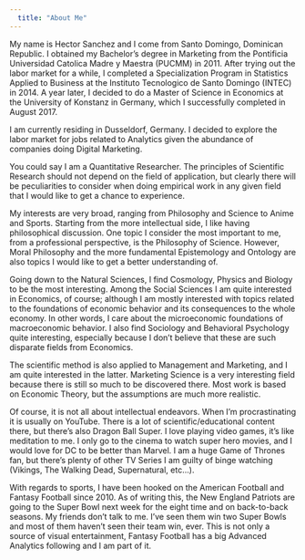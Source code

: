 ```yaml
---
  title: "About Me"
---
```


My name is Hector Sanchez and I come from Santo Domingo, Dominican Republic. I obtained my Bachelor's degree in Marketing from the Pontificia Universidad Catolica Madre y Maestra (PUCMM) in 2011. After trying out the labor market for a while, I completed a Specialization Program in Statistics Applied to Business at the Instituto Tecnologico de Santo Domingo (INTEC) in 2014. A year later, I decided to do a Master of Science in Economics at the University of Konstanz in Germany, which I successfully completed in August 2017. 

I am currently residing in Dusseldorf, Germany. I decided to explore the labor market for  jobs related to Analytics given the abundance of companies doing Digital Marketing. 

You could say I am a Quantitative Researcher. The principles of Scientific Research should not depend on the field of application, but clearly there will be peculiarities to consider when doing empirical work in any given field that I would like to get a chance to experience. 

My interests are very broad, ranging from Philosophy and Science to Anime and Sports. Starting from the more intellectual side, I like having philosophical discussion. One topic I consider the most important to me, from a professional perspective, is the Philosophy of Science. However, Moral Philosophy and the more fundamental Epistemology and Ontology are also topics I would like to get a better understanding of. 

Going down to the Natural Sciences, I find Cosmology, Physics and Biology to be the most interesting. Among the Social Sciences I am quite interested in Economics, of course; although I am mostly interested with topics related to the foundations of economic behavior and its consequences to the whole economy. In other words, I care about the microeconomic foundations of macroeconomic behavior. I also find Sociology and Behavioral Psychology quite interesting, especially because I don't believe that these are such disparate fields from Economics. 

The scientific method is also applied to Management and Marketing, and I am quite interested in the latter. Marketing Science is a very interesting field because there is still so much to be discovered there. Most work is based on Economic Theory, but the assumptions are much more realistic. 

Of course, it is not all about intellectual endeavors. When I'm procrastinating it is usually on YouTube. There is a lot of scientific/educational content there, but there's also Dragon Ball Super. I love playing video games, it's like meditation to me. I only go to the cinema to watch super hero movies, and I would love for DC to be better than Marvel. I am a huge Game of Thrones fan, but there's plenty of other TV Series I am guilty of binge watching (Vikings, The Walking Dead, Supernatural, etc...). 

With regards to sports, I have been hooked on the American Football and Fantasy Football since 2010. As of writing this, the New England Patriots are going to the Super Bowl next week for the eight time and on back-to-back seasons. My friends don't talk to me. I've seen them win two Super Bowls and most of them haven't seen their team win, ever. This is not only a source of visual entertainment, Fantasy Football has a big Advanced Analytics following and I am part of it. 

